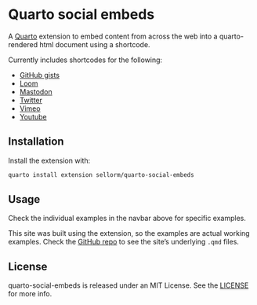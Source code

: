 # Quarto social embeds

A [Quarto](https://quarto.org) extension to embed content from across the web into a quarto-rendered html document using a shortcode.

Currently includes shortcodes for the following:

* [GitHub gists](examples/gists.qmd)
* [Loom](examples/loom.qmd)
* [Mastodon](examples/mastodon.qmd)
* [Twitter](examples/twitter.qmd)
* [Vimeo](examples/vimeo.qmd)
* [Youtube](examples/youtube.qmd)

## Installation

Install the extension with:

``` bash
quarto install extension sellorm/quarto-social-embeds
```

## Usage

Check the individual examples in the navbar above for specific examples.

This site was built using the extension, so the examples are actual working examples.
Check the [GitHub repo](https://quarto.org/sellorm/quarto-social-embeds) to see the site's underlying `.qmd` files.

## License

quarto-social-embeds is released under an MIT License. See the [LICENSE](https://github.com/sellorm/quarto-social-embeds/blob/main/LICENSE) for more info.
